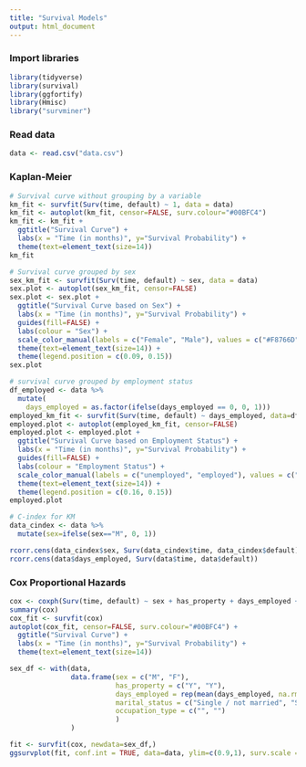 ---
title: "Survival Models"
output: html_document
---

### Import libraries
```{r warning=FALSE, message=FALSE}
library(tidyverse)
library(survival)
library(ggfortify)
library(Hmisc)
library("survminer")
```

### Read data
```{r}
data <- read.csv("data.csv")
```

### Kaplan-Meier
```{r}
# Survival curve without grouping by a variable
km_fit <- survfit(Surv(time, default) ~ 1, data = data)
km_fit <- autoplot(km_fit, censor=FALSE, surv.colour="#00BFC4")
km_fit <- km_fit + 
  ggtitle("Survival Curve") +
  labs(x = "Time (in months)", y="Survival Probability") +
  theme(text=element_text(size=14))
km_fit
```

```{r}
# Survival curve grouped by sex
sex_km_fit <- survfit(Surv(time, default) ~ sex, data = data)
sex.plot <- autoplot(sex_km_fit, censor=FALSE)
sex.plot <- sex.plot + 
  ggtitle("Survival Curve based on Sex") +
  labs(x = "Time (in months)", y="Survival Probability") +
  guides(fill=FALSE) +
  labs(colour = "Sex") +
  scale_color_manual(labels = c("Female", "Male"), values = c("#F8766D", "#00BFC4")) +
  theme(text=element_text(size=14)) +
  theme(legend.position = c(0.09, 0.15))
sex.plot
```

```{r}
# survival curve grouped by employment status
df_employed <- data %>% 
  mutate(
    days_employed = as.factor(ifelse(days_employed == 0, 0, 1)))
employed_km_fit <- survfit(Surv(time, default) ~ days_employed, data=df_employed)
employed.plot <- autoplot(employed_km_fit, censor=FALSE)
employed.plot <- employed.plot + 
  ggtitle("Survival Curve based on Employment Status") +
  labs(x = "Time (in months)", y="Survival Probability") +
  guides(fill=FALSE) +
  labs(colour = "Employment Status") +
  scale_color_manual(labels = c("unemployed", "employed"), values = c("#F8766D", "#00BFC4")) +
  theme(text=element_text(size=14)) +
  theme(legend.position = c(0.16, 0.15))
employed.plot
```
```{r}
# C-index for KM
data_cindex <- data %>% 
  mutate(sex=ifelse(sex=="M", 0, 1))

rcorr.cens(data_cindex$sex, Surv(data_cindex$time, data_cindex$default))
rcorr.cens(data$days_employed, Surv(data$time, data$default))
```

### Cox Proportional Hazards
```{r warning=FALSE}
cox <- coxph(Surv(time, default) ~ sex + has_property + days_employed + marital_status + occupation_type, data=data)
summary(cox)
cox_fit <- survfit(cox)
autoplot(cox_fit, censor=FALSE, surv.colour="#00BFC4") +
  ggtitle("Survival Curve") +
  labs(x = "Time (in months)", y="Survival Probability") +
  theme(text=element_text(size=14))
```
```{r warning=FALSE}
sex_df <- with(data,
               data.frame(sex = c("M", "F"),
                          has_property = c("Y", "Y"),
                          days_employed = rep(mean(days_employed, na.rm =TRUE), 2),
                          marital_status = c("Single / not married", "Single / not married"),
                          occupation_type = c("", "")
                          )
               )

fit <- survfit(cox, newdata=sex_df,)
ggsurvplot(fit, conf.int = TRUE, data=data, ylim=c(0.9,1), surv.scale = "percent", censor=FALSE, title="Survival Curve based on Sex", legend.labs = c("Male", "Female"), xlab="Time (in months)")
```

